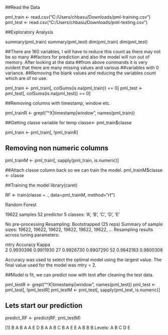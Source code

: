 ##Read the Data

pml_train <- read.csv("C:/Users/chbasu/Downloads/pml-training.csv")
pml_test <- read.csv("C:/Users/chbasu/Downloads/pml-testing.csv")

##Exploratory Analysis

summary(pml_train)
summary(pml_test)
dim(pml_train)
dim(pml_test)

##There are 160 variables, I will have to reduce this count as there may not be so many  ##factors for prediction and also the model will run out of memory. After looking at the data  ##from above commands it is very evident that there are many missing values and various  ##variables with 0 variance.
##Removing the blank values and reducing the variables count which are of no use.

pml_train <- pml_train[, colSums(is.na(pml_train)) == 0]
pml_test <- pml_test[, colSums(is.na(pml_test)) == 0]

##Removing columns with timestamp, window etc.

pml_trainR <- grepl("^X|timestamp|window", names(pml_train)) 

##Getting classe variable for temp
classe<- pml_train$classe


pml_train <- pml_train[, !pml_trainR]

## Removing non numeric columns
pml_trainM <- pml_train[, sapply(pml_train, is.numeric)]

##Attach classe column back so we can train the model.
pml_trainM$classe <- classe

##Training the model
library(caret)


RF <- train(classe ~ ., data=pml_trainM, method="rf")

Random Forest 

19622 samples
   52 predictor
    5 classes: 'A', 'B', 'C', 'D', 'E' 

No pre-processing
Resampling: Bootstrapped (25 reps) 
Summary of sample sizes: 19622, 19622, 19622, 19622, 19622, 19622, ... 
Resampling results across tuning parameters:

  mtry  Accuracy   Kappa    
   2    0.9930396  0.9911930
  27    0.9926730  0.9907290
  52    0.9842183  0.9800308

Accuracy was used to select the optimal model using the largest value.
The final value used for the model was mtry = 2. 

##Model is fit, we can predict now with test after cleaning the test data.

pml_testR <- grepl("^X|timestamp|window", names(pml_test))
pml_test <- pml_test[, !pml_testR]
pml_testM <- pml_test[, sapply(pml_test, is.numeric)]

## Lets start our prediction
predict_RF <- predict(RF, pml_testM)

[1] B A B A A E D B A A B C B A E E A B B B
Levels: A B C D E
 
